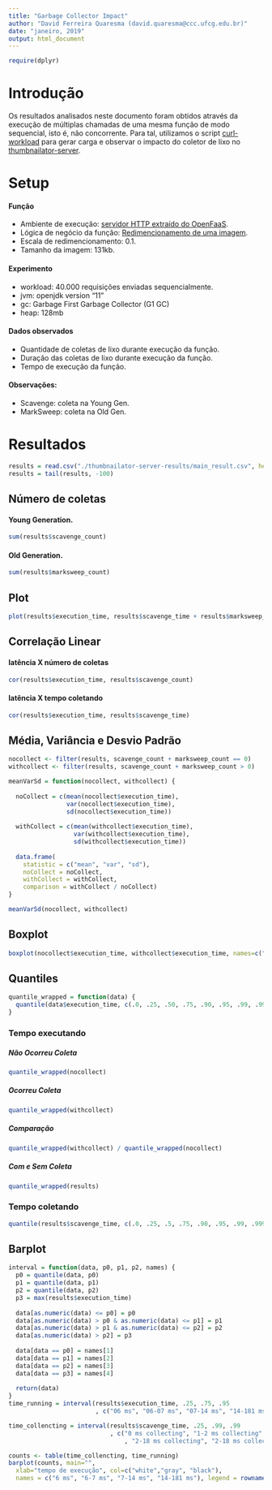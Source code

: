 ```yaml
---
title: "Garbage Collector Impact"
author: "David Ferreira Quaresma (david.quaresma@ccc.ufcg.edu.br)"
date: "janeiro, 2019"
output: html_document
---
```


```r
require(dplyr)
```

# Introdução
Os resultados analisados neste documento foram obtidos através da execução de múltiplas chamadas de uma mesma função de modo sequencial, isto é, não concorrente. Para tal, utilizamos o script [curl-workload](https://github.com/dfquaresma/pibic-faas/blob/master/analysis/curl-workload.sh) para gerar carga e observar o impacto do coletor de lixo no [thumbnailator-server](https://github.com/dfquaresma/pibic-faas/tree/master/functions/thumbnailator/thumbnailator-server-maven).   

# Setup

#### Função 
- Ambiente de execução: [servidor HTTP extraído do OpenFaaS](https://github.com/dfquaresma/pibic-faas/blob/master/functions/thumbnailator/thumbnailator-server-maven/src/main/java/com/thumbnailator/server/App.java).
- Lógica de negócio da função: [Redimencionamento de uma imagem](https://github.com/dfquaresma/pibic-faas/blob/master/functions/thumbnailator/thumbnailator-server-maven/src/main/java/com/thumbnailator/function/Handler.java).
- Escala de redimencionamento: 0.1.
- Tamanho da imagem: 131kb.

#### Experimento
- workload: 40.000 requisições enviadas sequencialmente.
- jvm: openjdk version "11"
- gc:  Garbage First Garbage Collector (G1 GC) 
- heap: 128mb

#### Dados observados 
- Quantidade de coletas de lixo durante execução da função.
- Duração das coletas de lixo durante execução da função.
- Tempo de execução da função.

#### Observações:
- Scavenge: coleta na Young Gen.
- MarkSweep: coleta na Old Gen.

# Resultados
```r
results = read.csv("./thumbnailator-server-results/main_result.csv", header=T, dec=".")
results = tail(results, -100)
```

## Número de coletas
#### Young Generation.
```r
sum(results$scavenge_count)
```
#### Old Generation.
```r
sum(results$marksweep_count) 
```

## Plot
```r
plot(results$execution_time, results$scavenge_time + results$marksweep_time, xlab="tempo de execução (ms)", ylab="duração das coletas", main="Tempo de Execução X Duração das Coletas")
```

## Correlação Linear
#### latência X número de coletas
```r
cor(results$execution_time, results$scavenge_count)
```
#### latência X tempo coletando
```r
cor(results$execution_time, results$scavenge_time)
```

## Média, Variância e Desvio Padrão 
```r
nocollect <- filter(results, scavenge_count + marksweep_count == 0)
withcollect <- filter(results, scavenge_count + marksweep_count > 0)

meanVarSd = function(nocollect, withcollect) {
  
  noCollect = c(mean(nocollect$execution_time),
                var(nocollect$execution_time),
                sd(nocollect$execution_time))
  
  withCollect = c(mean(withcollect$execution_time),
                  var(withcollect$execution_time),
                  sd(withcollect$execution_time))
  
  data.frame(
    statistic = c("mean", "var", "sd"), 
    noCollect = noCollect, 
    withCollect = withCollect,
    comparison = withCollect / noCollect)
}

meanVarSd(nocollect, withcollect)
```

## Boxplot
```r
boxplot(nocollect$execution_time, withcollect$execution_time, names=c("Não Ocorreu Coleta", "Ocorreu Coleta"), main="Não Ocorreu X Ocorreu", outline=FALSE)
```

## Quantiles
```r
quantile_wrapped = function(data) {
  quantile(data$execution_time, c(.0, .25, .50, .75, .90, .95, .99, .999, .9999, .99999, 1))
}
```

### Tempo executando 
##### Não Ocorreu Coleta
```r
quantile_wrapped(nocollect)
```
##### Ocorreu Coleta
```r
quantile_wrapped(withcollect)
```
##### Comparação
```r
quantile_wrapped(withcollect) / quantile_wrapped(nocollect)
```
##### Com e Sem Coleta
```r
quantile_wrapped(results)
```
### Tempo coletando
```r
quantile(results$scavenge_time, c(.0, .25, .5, .75, .90, .95, .99, .999, .9999, .99999, 1))
```

## Barplot
```r
interval = function(data, p0, p1, p2, names) {
  p0 = quantile(data, p0)
  p1 = quantile(data, p1)
  p2 = quantile(data, p2)
  p3 = max(results$execution_time)
  
  data[as.numeric(data) <= p0] = p0
  data[as.numeric(data) > p0 & as.numeric(data) <= p1] = p1
  data[as.numeric(data) > p1 & as.numeric(data) <= p2] = p2
  data[as.numeric(data) > p2] = p3
 
  data[data == p0] = names[1]
  data[data == p1] = names[2]
  data[data == p2] = names[3]
  data[data == p3] = names[4]
  
  return(data)
}
time_running = interval(results$execution_time, .25, .75, .95
                        , c("06 ms", "06-07 ms", "07-14 ms", "14-181 ms"))

time_collencting = interval(results$scavenge_time, .25, .99, .99
                            , c("0 ms collecting", "1-2 ms collecting"
                                , "2-18 ms collecting", "2-18 ms collecting"))

counts <- table(time_collencting, time_running)
barplot(counts, main="",
  xlab="tempo de execução", col=c("white","gray", "black"),
  names = c("6 ms", "6-7 ms", "7-14 ms", "14-181 ms"), legend = rownames(counts))
```